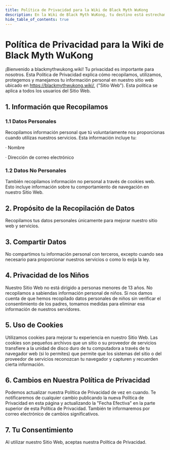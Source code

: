 ```yaml
---
title: Política de Privacidad para la Wiki de Black Myth WuKong
description: En la Wiki de Black Myth WuKong, tu destino está estrechamente entrelazado con el de tus amigos —— ¡literalmente! Este único juego cooperativo de resolución de puzles pondrá a prueba tu ingenio, relación y amistad.
hide_table_of_contents: true
---
```


# Política de Privacidad para la Wiki de Black Myth WuKong

¡Bienvenido a blackmythwukong.wiki! Tu privacidad es importante para nosotros. Esta Política de Privacidad explica cómo recopilamos, utilizamos, protegemos y manejamos tu información personal en nuestro sitio web ubicado en https://blackmythwukong.wiki/, ("Sitio Web"). Esta política se aplica a todos los usuarios del Sitio Web.

## 1. Información que Recopilamos

### 1.1 Datos Personales

Recopilamos información personal que tú voluntariamente nos proporcionas cuando utilizas nuestros servicios. Esta información incluye tu:

· Nombre

· Dirección de correo electrónico

### 1.2 Datos No Personales

También recopilamos información no personal a través de cookies web. Esto incluye información sobre tu comportamiento de navegación en nuestro Sitio Web.

## 2. Propósito de la Recopilación de Datos

Recopilamos tus datos personales únicamente para mejorar nuestro sitio web y servicios.

## 3. Compartir Datos

No compartimos tu información personal con terceros, excepto cuando sea necesario para proporcionar nuestros servicios o como lo exija la ley.

## 4. Privacidad de los Niños

Nuestro Sitio Web no está dirigido a personas menores de 13 años. No recopilamos a sabiendas información personal de niños. Si nos damos cuenta de que hemos recopilado datos personales de niños sin verificar el consentimiento de los padres, tomamos medidas para eliminar esa información de nuestros servidores.

## 5. Uso de Cookies
Utilizamos cookies para mejorar tu experiencia en nuestro Sitio Web. Las cookies son pequeños archivos que un sitio o su proveedor de servicios transfiere a la unidad de disco duro de tu computadora a través de tu navegador web (si lo permites) que permite que los sistemas del sitio o del proveedor de servicios reconozcan tu navegador y capturen y recuerden cierta información.

## 6. Cambios en Nuestra Política de Privacidad

Podemos actualizar nuestra Política de Privacidad de vez en cuando. Te notificaremos de cualquier cambio publicando la nueva Política de Privacidad en esta página y actualizando la "Fecha Efectiva" en la parte superior de esta Política de Privacidad. También te informaremos por correo electrónico de cambios significativos.

## 7. Tu Consentimiento

Al utilizar nuestro Sitio Web, aceptas nuestra Política de Privacidad.